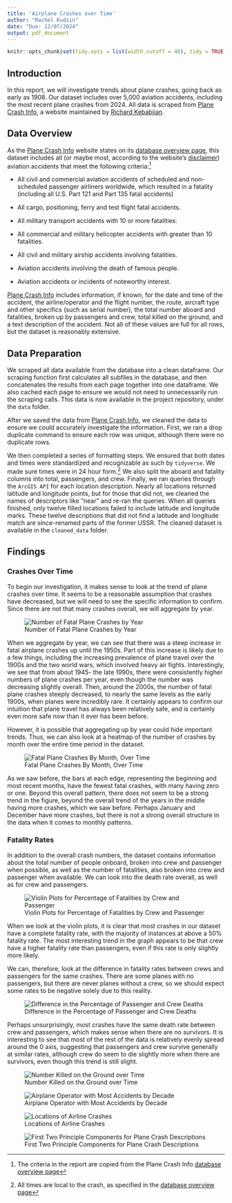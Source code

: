 ---
title: 'Airplane Crashes over Time'
author: "Rachel Kudzin"
date: "Due: 12/07/2024"
output: pdf_document
---

```{r include=FALSE}
knitr::opts_chunk$set(tidy.opts = list(width.cutoff = 40), tidy = TRUE, warning = FALSE, message = FALSE)
```

## Introduction

In this report, we will investigate trends about plane crashes, going back as early as 1908. Our dataset includes over 5,000 aviation accidents, including the most recent plane crashes from 2024. All data is scraped from [Plane Crash Info](https://www.planecrashinfo.com/), a website maintained by [Richard Kebabjian](mailto:kebab@planecrashinfo.com).

## Data Overview

As the [Plane Crash Info](https://www.planecrashinfo.com/) website states on its [database overview page](https://www.planecrashinfo.com/database.htm), this dataset includes all (or maybe most, according to the website's [disclaimer](https://www.planecrashinfo.com/disclaim.htm)) aviation accidents that meet the following criteria:^[The criteria in the report are copied from the Plane Crash Info [database overview page](https://www.planecrashinfo.com/database.htm)]

- All civil and commercial aviation accidents of scheduled and non-scheduled passenger airliners worldwide, which resulted in a fatality (including all U.S. Part 121 and Part 135 fatal accidents)

- All cargo, positioning, ferry and test flight fatal accidents.

- All military transport accidents with 10 or more fatalities.

- All commercial and military helicopter accidents with greater than 10 fatalities.

- All civil and military airship accidents involving fatalities.

- Aviation accidents involving the death of famous people.

- Aviation accidents or incidents of noteworthy interest.

[Plane Crash Info](https://www.planecrashinfo.com/) includes information, if known, for the date and time of the accident, the airline/operator and the flight number, the route, aircraft type and other specifics (such as serial number), the total number aboard and fatalities, broken up by passengers and crew, total killed on the ground, and a text description of the accident. Not all of these values are full for all rows, but the dataset is reasonably extensive.

## Data Preparation

We scraped all data available from the database into a clean dataframe. Our scraping function first calculates all subfiles in the database, and then concatenates the results from each page together into one dataframe. We also cached each page to ensure we would not need to unnecessarily run the scraping calls. This data is now available in the project repository, under the `data` folder.

After we saved the data from [Plane Crash Info](https://www.planecrashinfo.com/), we cleaned the data to ensure we could accurately investigate the information. First, we ran a drop duplicate command to ensure each row was unique, although there were no duplicate rows.

We then completed a series of formatting steps. We ensured that both dates and times were standardized and recognizable as such by `tidyverse`. We made sure times were in 24 hour form.^[All times are local to the crash, as specified in the [database overview page](https://www.planecrashinfo.com/database.htm)] We also split the aboard and fatality columns into total, passengers, and crew. Finally, we ran queries through the `ArcGIS API` for each location description. Nearly all locations returned latitude and longitude points, but for those that did not, we cleaned the names of descriptors like "near" and re-ran the queries. When all queries finished, only twelve filled locations failed to include latitude and longitude marks. These twelve descriptions that did not find a latitude and longitude match are since-renamed parts of the former USSR. The cleaned dataset is available in the `cleaned_data` folder.

## Findings

### Crashes Over Time

To begin our investigation, it makes sense to look at the trend of plane crashes over time. It seems to be a reasonable assumption that crashes have decreased, but we will need to see the specific information to confirm. Since there are not that many crashes overall, we will aggregate by year.

![Number of Fatal Plane Crashes by Year](figures/num_crashes_by_year.png)

When we aggregate by year, we can see that there was a steep increase in fatal airplane crashes up until the 1950s. Part of this increase is likely due to a few things, including the increasing prevalence of plane travel over the 1900s and the two world wars, which involved heavy air fights. Interestingly, we see that from about 1945- the late 1990s, there were consistently higher numbers of plane crashes per year, even though the number was decreasing slightly overall. Then, around the 2000s, the number of fatal plane crashes steeply decreased, to nearly the same levels as the early 1900s, when planes were incredibly rare. It certainly appears to confirm our intuition that plane travel has always been relatively safe, and is certainly even more safe now than it ever has been before.

However, it is possible that aggregating up by year could hide important trends. Thus, we can also look at a heatmap of the number of crashes by month over the entire time period in the dataset.

![Fatal Plane Crashes By Month, Over Time](figures/heatmap_over_time.png)

As we saw before, the bars at each edge, representing the beginning and most recent months, have the fewest fatal crashes, with many having zero or one. Beyond this overall pattern, there does not seem to be a strong trend in the figure, beyond the overall trend of the years in the middle having more crashes, which we saw before. Perhaps January and December have more crashes, but there is not a strong overall structure in the data when it comes to monthly patterns.

### Fatality Rates

In addition to the overall crash numbers, the dataset contains information about the total number of people onboard, broken into crew and passenger when possible, as well as the number of fatalities, also broken into crew and passenger when available. We can look into the death rate overall, as well as for crew and passengers.

![Violin Plots for Percentage of Fatalities by Crew and Passenger](figures/perc_dead_plot.png)

When we look at the violin plots, it is clear that most crashes in our dataset have a complete fatality rate, with the majority of instances at above a 50% fatality rate. The most interesting trend in the graph appears to be that crew have a higher fatality rate than passengers, even if this rate is only slightly more likely. 

We can, therefore, look at the difference in fatality rates between crews and passengers for the same crashes. There are some planes with no passengers, but there are never planes without a crew, so we should expect some rates to be negative solely due to this reality. 

![Difference in the Percentage of Passenger and Crew Deaths](figures/diff_perc_death.png)

Perhaps unsurprisingly, most crashes have the same death rate between crew and passengers, which makes sense when there are no survivors. It is interesting to see that most of the rest of the data is relatively evenly spread around the 0 axis, suggesting that passengers and crew survive generally at similar rates, although crew do seem to die slightly more when there are survivors, even though this trend is still slight.

![Number Killed on the Ground over Time](figures/number_killed_ground_plot.png)

![Airplane Operator with Most Accidents by Decade](figures/operators_most_crashes.png)

![Locations of Airline Crashes](figures/map_crashes.png)

![First Two Principle Components for Plane Crash Descriptions](figures/pca_decade.png)